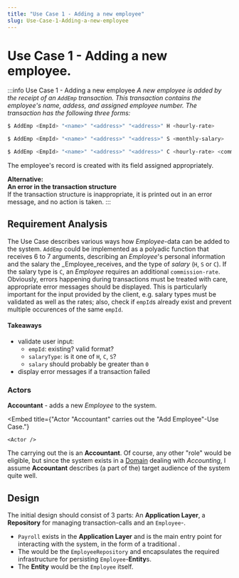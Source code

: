 ```yaml
---
title: "Use Case 1 - Adding a new employee"
slug: Use-Case-1-Adding-a-new-employee
---
```



# Use Case 1 - Adding a new employee.

:::info Use Case 1 - Adding a new employee
_A new employee is added by the receipt of an `AddEmp` transaction. This transaction contains the employee's name, addess, and assigned employee number. The transaction has the following three forms:_

```bash
$ AddEmp <EmpId> "<name>" "<address>" "<address>" H <hourly-rate>

$ AddEmp <EmpId> "<name>" "<address>" "<address>" S <monthly-salary>

$ AddEmp <EmpId> "<name>" "<address>" "<address>" C <hourly-rate> <commission-rate>
```

The employee's record is created with its field assigned appropriately.

**Alternative:<br />
An error in the transaction structure**<br />
If the transaction structure is inappropriate, it is printed out in an error message, and no action is taken.
:::

## Requirement Analysis 
The Use Case describes various ways how _Employee_-data can be added to the system.
`AddEmp` could be implemented as a polyadic function that receives 6 to 7 arguments, 
describing an _Employee_'s personal information and the salary the _Employee_receives, and
the type of _salary_ (`H`, `S` or `C`). If the salary type is `C`, an _Employee_ requires an additional `commission-rate`. 
Obviously, errors happening during transactions must be treated with care, appropriate error messages should be displayed.
This is particularly important for the input provided by the client, e.g. salary types must be validated as well as the
rates; also, check if `empId`s already exist and prevent multiple occurences of the same `empId`.

#### Takeaways
 - validate user input:
    - `empId`: existing? valid format?
    - `salaryType`: is it one of `H`, `C`, `S`?
    - `salary` should probably be greater than `0`
 - display error messages if a transaction failed

### Actors 
**Accountant** - adds a new _Employee_ to the system.


<Embed
    title={"Actor \"Accountant\" carries out the \"Add Employee\"-Use Case."}
>
    <Actor />
</Embed>

The <GlosRef name="Actor" file="uml.actor" /> carrying out the <GlosRef name="Use Case" file="uml.usecase" /> is an **Accountant**. Of course,
any other "role" would be eligible, but since the system exists in a [Domain](../Glossary/softwaredesign.domain) dealing with
_Accounting_, I assume **Accountant** describes (a part of the) target audience of the system quite well.

## Design
The initial design should consist of 3 parts: An **Application Layer**, a **Repository** for managing transaction-calls
and an `Employee`-<GlosRef name="Entity" file="sd.entity" />.
 - `Payroll` exists in the **Application Layer** and is the main entry point for interacting with the system, in the form
    of a traditional <GlosRef name="Facade" file="sd.facade" />.
 - The <GlosRef name="Repository" file="sd.repository" /> would be the `EmployeeRepository` and encapsulates the
    required infrastructure for persisting `Employee`-**Entity**s.
 - The **Entity** would be the `Employee` itself.
